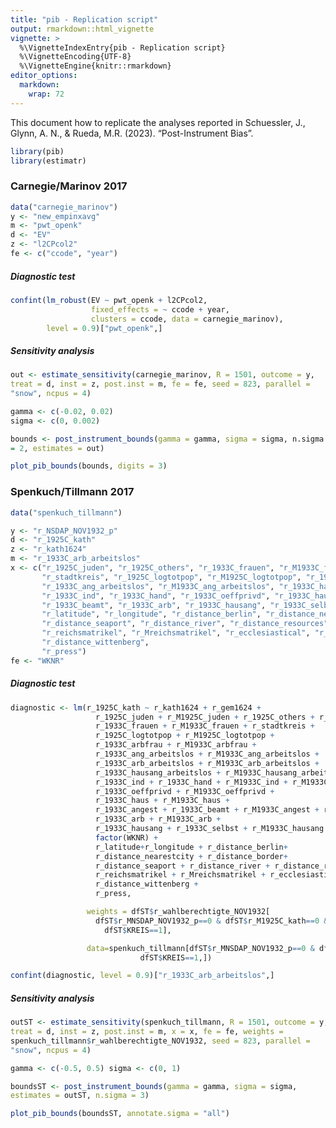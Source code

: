 ```yaml
---
title: "pib - Replication script"
output: rmarkdown::html_vignette
vignette: >
  %\VignetteIndexEntry{pib - Replication script}
  %\VignetteEncoding{UTF-8}
  %\VignetteEngine{knitr::rmarkdown}
editor_options: 
  markdown: 
    wrap: 72
---
```


This document how to replicate the analyses reported in Schuessler, J.,
Glynn, A. N., & Rueda, M.R. (2023). "Post-Instrument Bias".

```r
library(pib)
library(estimatr)
```

### Carnegie/Marinov 2017

```r
data("carnegie_marinov")
y <- "new_empinxavg" 
m <- "pwt_openk" 
d <- "EV" 
z <- "l2CPcol2" 
fe <- c("ccode", "year")
```

##### Diagnostic test

```r
confint(lm_robust(EV ~ pwt_openk + l2CPcol2, 
                  fixed_effects = ~ ccode + year, 
                  clusters = ccode, data = carnegie_marinov), 
        level = 0.9)["pwt_openk",]
```

##### Sensitivity analysis

```r
out <- estimate_sensitivity(carnegie_marinov, R = 1501, outcome = y,
treat = d, inst = z, post.inst = m, fe = fe, seed = 823, parallel =
"snow", ncpus = 4)

gamma <- c(-0.02, 0.02) 
sigma <- c(0, 0.002)

bounds <- post_instrument_bounds(gamma = gamma, sigma = sigma, n.sigma
= 2, estimates = out)

plot_pib_bounds(bounds, digits = 3)
```

### Spenkuch/Tillmann 2017

```r
data("spenkuch_tillmann")

y <- "r_NSDAP_NOV1932_p"
d <- "r_1925C_kath"
z <- "r_kath1624"
m <- "r_1933C_arb_arbeitslos"
x <- c("r_1925C_juden", "r_1925C_others", "r_1933C_frauen", "r_M1933C_frauen",
       "r_stadtkreis", "r_1925C_logtotpop", "r_M1925C_logtotpop", "r_1933C_arbfrau",
       "r_1933C_ang_arbeitslos", "r_M1933C_ang_arbeitslos", "r_1933C_hausang_arbeitslos",
       "r_1933C_ind", "r_1933C_hand", "r_1933C_oeffprivd", "r_1933C_haus", "r_1933C_angest",
       "r_1933C_beamt", "r_1933C_arb", "r_1933C_hausang", "r_1933C_selbst",
       "r_latitude", "r_longitude", "r_distance_berlin", "r_distance_nearestcity", "r_distance_border",
       "r_distance_seaport", "r_distance_river", "r_distance_resources",
       "r_reichsmatrikel", "r_Mreichsmatrikel", "r_ecclesiastical", "r_Mecclesiastical",
       "r_distance_wittenberg",
       "r_press")
fe <- "WKNR"
```

##### Diagnostic test

```r
diagnostic <- lm(r_1925C_kath ~ r_kath1624 + r_gem1624 +
                   r_1925C_juden + r_M1925C_juden + r_1925C_others + r_M1925C_others +
                   r_1933C_frauen + r_M1933C_frauen + r_stadtkreis +
                   r_1925C_logtotpop + r_M1925C_logtotpop +
                   r_1933C_arbfrau + r_M1933C_arbfrau +
                   r_1933C_ang_arbeitslos + r_M1933C_ang_arbeitslos +
                   r_1933C_arb_arbeitslos + r_M1933C_arb_arbeitslos +
                   r_1933C_hausang_arbeitslos + r_M1933C_hausang_arbeitslos +
                   r_1933C_ind + r_1933C_hand + r_M1933C_ind + r_M1933C_hand +
                   r_1933C_oeffprivd + r_M1933C_oeffprivd +
                   r_1933C_haus + r_M1933C_haus +
                   r_1933C_angest + r_1933C_beamt + r_M1933C_angest + r_M1933C_beamt +
                   r_1933C_arb + r_M1933C_arb +
                   r_1933C_hausang + r_1933C_selbst + r_M1933C_hausang + r_M1933C_selbst +
                   factor(WKNR) +
                   r_latitude+r_longitude + r_distance_berlin+
                   r_distance_nearestcity + r_distance_border+
                   r_distance_seaport + r_distance_river + r_distance_resources +
                   r_reichsmatrikel + r_Mreichsmatrikel + r_ecclesiastical + r_Mecclesiastical +
                   r_distance_wittenberg +
                   r_press,

                 weights = dfST$r_wahlberechtigte_NOV1932[
                   dfST$r_MNSDAP_NOV1932_p==0 & dfST$r_M1925C_kath==0 &
                     dfST$KREIS==1],

                 data=spenkuch_tillmann[dfST$r_MNSDAP_NOV1932_p==0 & dfST$r_M1925C_kath==0 &
                             dfST$KREIS==1,])

confint(diagnostic, level = 0.9)["r_1933C_arb_arbeitslos",]
```

##### Sensitivity analysis

```r
outST <- estimate_sensitivity(spenkuch_tillmann, R = 1501, outcome = y,
treat = d, inst = z, post.inst = m, x = x, fe = fe, weights =
spenkuch_tillmann$r_wahlberechtigte_NOV1932, seed = 823, parallel =
"snow", ncpus = 4)

gamma <- c(-0.5, 0.5) sigma <- c(0, 1)

boundsST <- post_instrument_bounds(gamma = gamma, sigma = sigma,
estimates = outST, n.sigma = 3)

plot_pib_bounds(boundsST, annotate.sigma = "all")
```

